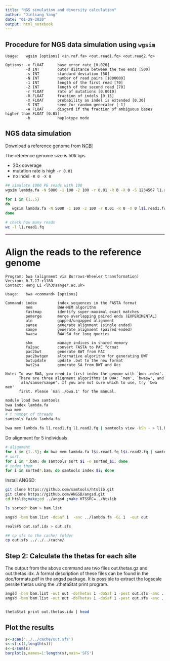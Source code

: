 ```yaml
---
title: "NGS simulation and diversity calculation"
author: "Jinliang Yang"
date: "01-29-2020"
output: html_notebook
---
```



## Procedure for NGS data simulation using `wgsim`


```
Usage:   wgsim [options] <in.ref.fa> <out.read1.fq> <out.read2.fq>

Options: -e FLOAT      base error rate [0.020]
         -d INT        outer distance between the two ends [500]
         -s INT        standard deviation [50]
         -N INT        number of read pairs [1000000]
         -1 INT        length of the first read [70]
         -2 INT        length of the second read [70]
         -r FLOAT      rate of mutations [0.0010]
         -R FLOAT      fraction of indels [0.15]
         -X FLOAT      probability an indel is extended [0.30]
         -S INT        seed for random generator [-1]
         -A FLOAT      disgard if the fraction of ambiguous bases higher than FLOAT [0.05]
         -h            haplotype mode
```


## NGS data simulation


Download a reference genome from [NCBI](https://www.ncbi.nlm.nih.gov/nuccore/215104#feature_J02459.1)


The reference genome size is 50k bps

- 20x coverage
- mutation rate is high `-r 0.01`
- no indel `-R 0 -X 0`

```bash
## simulate 1000 PE reads with 100 
wgsim lambda.fa -N 5000 -1 100 -2 100 -r 0.01 -R 0 -X 0 -S 1234567 l1.read1.fq l1.read2.fq
```


```bash
for i in {1..5}
do
   wgsim lambda.fa -N 5000 -1 100 -2 100 -r 0.01 -R 0 -X 0 l$i.read1.fq l$i.read2.fq
done

# check how many reads
wc -l l1.read1.fq
```


------------------------------------


# Align the reads to the reference genome 

```
Program: bwa (alignment via Burrows-Wheeler transformation)
Version: 0.7.17-r1188
Contact: Heng Li <lh3@sanger.ac.uk>

Usage:   bwa <command> [options]

Command: index         index sequences in the FASTA format
         mem           BWA-MEM algorithm
         fastmap       identify super-maximal exact matches
         pemerge       merge overlapping paired ends (EXPERIMENTAL)
         aln           gapped/ungapped alignment
         samse         generate alignment (single ended)
         sampe         generate alignment (paired ended)
         bwasw         BWA-SW for long queries

         shm           manage indices in shared memory
         fa2pac        convert FASTA to PAC format
         pac2bwt       generate BWT from PAC
         pac2bwtgen    alternative algorithm for generating BWT
         bwtupdate     update .bwt to the new format
         bwt2sa        generate SA from BWT and Occ

Note: To use BWA, you need to first index the genome with `bwa index'.
      There are three alignment algorithms in BWA: `mem', `bwasw', and
      `aln/samse/sampe'. If you are not sure which to use, try `bwa mem'
      first. Please `man ./bwa.1' for the manual.
```


```bash
module load bwa samtools
bwa index lambda.fa
bwa mem
# t number of threads
samtools faidx lambda.fa

bwa mem lambda.fa l1.read1.fq l1.read2.fq | samtools view -bSh - > l1.bam
```

Do alignment for 5 individuals

```bash
# alignment
for i in {1..5}; do bwa mem lambda.fa l$i.read1.fq l$i.read2.fq | samtools view -bSh - > l$i.bam; done
# sort
for i in *.bam; do samtools sort $i -o sorted_$i; done
# index them
for i in sorted*.bam; do samtools index $i; done
```

Install ANGSD:

```bash
git clone https://github.com/samtools/htslib.git
git clone https://github.com/ANGSD/angsd.git 
cd htslib;make;cd ../angsd ;make HTSSRC=../htslib
```


```bash
ls sorted*.bam > bam.list

angsd -bam bam.list -doSaf 1  -anc ../lambda.fa -GL 1  -out out 

realSFS out.saf.idx > out.sfs

## cp sfs to the cache/ folder
cp out.sfs ../../../cache/
```



## Step 2: Calculate the thetas for each site

The output from the above command are two files out.thetas.gz and out.thetas.idx. A formal description of these files can be found in the doc/formats.pdf in the angsd package. It is possible to extract the logscale persite thetas using the ./thetaStat print program.

```bash
angsd -bam bam.list -out out -doThetas 1 -doSaf 1 -pest out.sfs -anc ../lambda.fa -GL 1
angsd -bam bam.list -out out -doThetas 1 -doSaf 1 -pest out.sfs -anc ../lambda.fa -GL 1


thetaStat print out.thetas.idx | head
```


## Plot the results

```r
s<-scan('../../cache/out.sfs')
s<-s[-c(1,length(s))]
s<-s/sum(s)
barplot(s,names=1:length(s),main='SFS')
 
```
